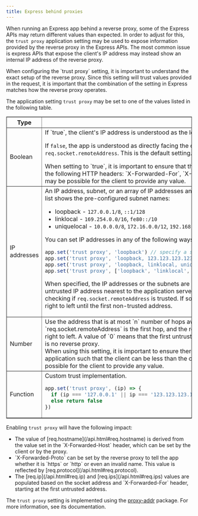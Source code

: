 ```yaml
---
title: Express behind proxies
---
```


When running an Express app behind a reverse proxy, some of the Express APIs may return different values than expected. In order to adjust for this, the `trust proxy` application setting may be used to expose information provided by the reverse proxy in the Express APIs. The most common issue is express APIs that expose the client's IP address may instead show an internal IP address of the reverse proxy.

<div class="doc-box doc-info" markdown="1">
When configuring the `trust proxy` setting, it is important to understand the exact setup of the reverse proxy. Since this setting will trust values provided in the request, it is important that the combination of the setting in Express matches how the reverse proxy operates.
</div>

The application setting `trust proxy` may be set to one of the values listed in the following table.

<table class="doctable" border="1" markdown="1">
  <thead><tr><th>Type</th><th>Value</th></tr></thead>
  <tbody>
    <tr>
      <td>Boolean</td>
<td markdown="1">
If `true`, the client's IP address is understood as the left-most entry in the `X-Forwarded-For` header.

If `false`, the app is understood as directly facing the client and the client's IP address is derived from `req.socket.remoteAddress`. This is the default setting.

<div class="doc-box doc-warn" markdown="1">
When setting to `true`, it is important to ensure that the last reverse proxy trusted is removing/overwriting all of the following HTTP headers: `X-Forwarded-For`, `X-Forwarded-Host`, and `X-Forwarded-Proto`, otherwise it may be possible for the client to provide any value.
</div>
</td>
    </tr>
    <tr>
      <td>IP addresses</td>
<td markdown="1">
An IP address, subnet, or an array of IP addresses and subnets to trust as being a reverse proxy. The following list shows the pre-configured subnet names:

* loopback - `127.0.0.1/8`, `::1/128`
* linklocal - `169.254.0.0/16`, `fe80::/10`
* uniquelocal - `10.0.0.0/8`, `172.16.0.0/12`, `192.168.0.0/16`, `fc00::/7`

You can set IP addresses in any of the following ways:

```js
app.set('trust proxy', 'loopback') // specify a single subnet
app.set('trust proxy', 'loopback, 123.123.123.123') // specify a subnet and an address
app.set('trust proxy', 'loopback, linklocal, uniquelocal') // specify multiple subnets as CSV
app.set('trust proxy', ['loopback', 'linklocal', 'uniquelocal']) // specify multiple subnets as an array
```

When specified, the IP addresses or the subnets are excluded from the address determination process, and the untrusted IP address nearest to the application server is determined as the client's IP address. This works by checking if `req.socket.remoteAddress` is trusted. If so, then each address in `X-Forwarded-For` is checked from right to left until the first non-trusted address.
</td>
    </tr>
    <tr>
      <td>Number</td>
<td markdown="1">
Use the address that is at most `n` number of hops away from the Express application. `req.socket.remoteAddress` is the first hop, and the rest are looked for in the `X-Forwarded-For` header from right to left. A value of `0` means that the first untrusted address would be `req.socket.remoteAddress`, i.e. there is no reverse proxy.

<div class="doc-box doc-warn" markdown="1">
When using this setting, it is important to ensure there are not multiple, different-length paths to the Express application such that the client can be less than the configured number of hops away, otherwise it may be possible for the client to provide any value.
</div>
</td>
    </tr>
    <tr>
      <td>Function</td>
<td markdown="1">
Custom trust implementation.

```js
app.set('trust proxy', (ip) => {
  if (ip === '127.0.0.1' || ip === '123.123.123.123') return true // trusted IPs
  else return false
})
```
</td>
    </tr>
  </tbody>
</table>

Enabling `trust proxy` will have the following impact:

<ul>
  <li markdown="1">
    The value of [req.hostname](/api.html#req.hostname) is derived from the value set in the `X-Forwarded-Host` header, which can be set by the client or by the proxy.
  </li>
  <li markdown="1">
  `X-Forwarded-Proto` can be set by the reverse proxy to tell the app whether it is `https` or  `http` or even an invalid name. This value is reflected by [req.protocol](/api.html#req.protocol).
  </li>
  <li markdown="1">
  The [req.ip](/api.html#req.ip) and [req.ips](/api.html#req.ips) values are populated based on the socket address and `X-Forwarded-For` header, starting at the first untrusted address.
  </li>
</ul>

The `trust proxy` setting is implemented using the [proxy-addr](https://www.npmjs.com/package/proxy-addr) package. For more information, see its documentation.
